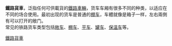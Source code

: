 '''鐵路貨車'''，泛指任何可供載貨的[[鐵路車輛|鐵路車輛]]，货车车厢有很多不同的种类，以适应在不同的场合使用。最初出现的货车是普通的[[棚车|棚车]]，车體就像是箱子一样，左右兩側有可以打开的敞门。<br />
常见的铁路货车类型包括[[敞车|敞车]]、[[棚车|棚车]]、[[平车|平车]]、[[罐车|罐车]]、[[保温车|保温车]]等。
{{鐵路}}
{{rail-stub}}

[[Category:鐵路貨車|]]